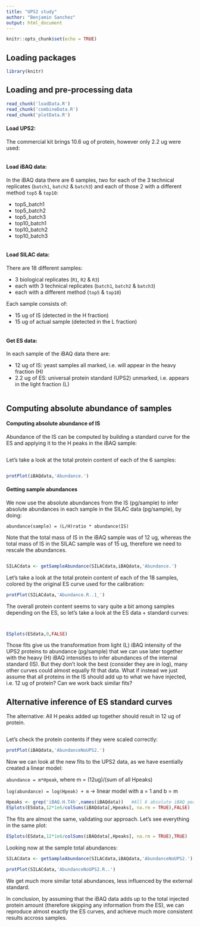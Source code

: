 ```yaml
---
title: "UPS2 study"
author: "Benjamin Sanchez"
output: html_document
---
```


```r
knitr::opts_chunk$set(echo = TRUE)
```

## Loading packages

```r
library(knitr)
```

## Loading and pre-processing data

```r
read_chunk('loadData.R')
read_chunk('combineData.R')
read_chunk('plotData.R')
```

#### Load UPS2:

The commercial kit brings 10.6 ug of protein, however only 2.2 ug were used:

```r
```

#### Load iBAQ data:

In the iBAQ data there are 6 samples, two for each of the 3 technical replicates (`batch1`, `batch2` & `batch3`) and each of those 2 with a different method `top5` & `top10`:

* top5_batch1
* top5_batch2
* top5_batch3
* top10_batch1
* top10_batch2
* top10_batch3

```r
```

#### Load SILAC data:

There are 18 different samples:

* 3 biological replicates (`R1`, `R2` & `R3`)
* each with 3 technical replicates (`batch1`, `batch2` & `batch3`)
* each with a different method (`top5` & `top10`)

Each sample consists of:

* 15 ug of IS (detected in the H fraction)
* 15 ug of actual sample (detected in the L fraction)

```r
```

#### Get ES data:

In each sample of the iBAQ data there are:

* 12 ug of IS: yeast samples all marked, i.e. will appear in the heavy fraction (H)
* 2.2 ug of ES: universal protein standard (UPS2) unmarked, i.e. appears in the light fraction (L)

```r
```

## Computing absolute abundance of samples

#### Computing absolute abundance of IS

Abundance of the IS can be computed by building a standard curve for the ES and applying it to the H peaks in the iBAQ sample:

```r
```

Let's take a look at the total protein content of each of the 6 samples:

```r
```

```r
protPlot(iBAQdata,'Abundance.')
```

#### Getting sample abundances

We now use the absolute abundances from the IS (pg/sample) to infer absolute abundances in each sample in the SILAC data (pg/sample), by doing:

`abundance(sample) = (L/H)ratio * abundance(IS)`

Note that the total mass of IS in the iBAQ sample was of 12 ug, whereas the total mass of IS in the SILAC sample was of 15 ug, therefore we need to rescale the abundances.

```r
```

```r
SILACdata <- getSampleAbundance(SILACdata,iBAQdata,'Abundance.')
```

Let's take a look at the total protein content of each of the 18 samples, colored by the original ES curve used for the calibration:

```r
protPlot(SILACdata,'Abundance.R..1_')
```

The overall protein content seems to vary quite a bit among samples depending on the ES, so let's take a look at the ES data + standard curves:

```r
```

```r
```

```r
ESplots(ESdata,0,FALSE)
```

Those fits give us the transformation from light (L) iBAQ intensity of the UPS2 proteins to abundance (pg/sample) that we can use later together with the heavy (H) iBAQ intensities to infer abundances of the internal standard (IS). But they don't look the best (consider they are in log), many other curves could almost equally fit that data. What if instead we just assume that all proteins in the IS should add up to what we have injected, i.e. 12 ug of protein? Can we work back similar fits?

## Alternative inference of ES standard curves

The alternative: All H peaks added up together should result in 12 ug of protein.

```r
```

Let's check the protein contents if they were scaled correctly:

```r
protPlot(iBAQdata,'AbundanceNoUPS2.')
```

Now we can look at the new fits to the UPS2 data, as we have esentially created a linear model:

`abundance = m*Hpeak`, where m = (12ug)/(sum of all Hpeaks)

`log(abundance) = log(Hpeak) + m` -> linear model with a = 1 and b = m

```r
Hpeaks <- grep('iBAQ.H.T4h',names(iBAQdata))   #All 6 absolute iBAQ peaks from the IS (H fraction)
ESplots(ESdata,12*1e6/colSums(iBAQdata[,Hpeaks], na.rm = TRUE),FALSE)
```

The fits are almost the same, validating our approach. Let's see everything in the same plot:

```r
ESplots(ESdata,12*1e6/colSums(iBAQdata[,Hpeaks], na.rm = TRUE),TRUE)
```


Looking now at the sample total abundances:

```r
SILACdata <- getSampleAbundance(SILACdata,iBAQdata,'AbundanceNoUPS2.')
```

```r
protPlot(SILACdata,'AbundanceNoUPS2.R..')
```

We get much more similar total abundances, less influenced by the external standard.

In conclusion, by assuming that the iBAQ data adds up to the total injected protein amount (therefore skipping any information from the ES), we can reproduce almost exactly the ES curves, and achieve much more consistent results accross samples.